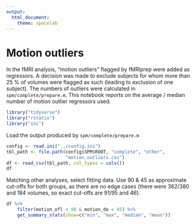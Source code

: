 ```yaml
---
output:
  html_document:
    theme: spacelab
---
```


# Motion outliers

In the fMRI analysis, "motion outliers" flagged by fMRIprep were added
as regressors. A decision was made to exclude subjects for whom more
than 25 % of volumes were flagged as such (leading to exclusion of one
subject). The numbers of outliers were calculated in
`spm/complete/prepare.m`. This notebook reports on the average /
median number of motion outlier regressors used.

```r
library("tidyverse")
library("rstatix")
library("ini")
```

Load the output produced by `spm/complete/prepare.m`

```r
config <- read.ini("../config.ini")
tbl_path <- file.path(config$SPM$ROOT, "complete", "other",
                      "motion_outliers.csv")
df <- read_csv(tbl_path, col_types = cols())
df
```

Matching other analyses, select fitting data. Use 90 & 45 as approximate cut-offs for both groups, as there are no edge cases (there were 362/380 and 184 volumes, so exact cut-offs are 91/95 and 46).

```r
df %>%
    filter(motion_ofl < 90 & motion_de < 45) %>%
    get_summary_stats(show=c("min", "max", "median", "mean"))
```

